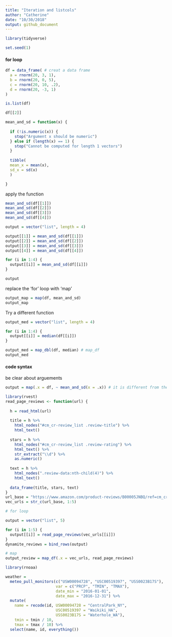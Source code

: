 ```yaml
---
title: "Iteration and listcols"
author: "Catherine"
date: "10/30/2018"
output: github_document
---
```


```r
library(tidyverse)

set.seed(1)
```


#### for loop
```r
df = data_frame( # creat a data frame
  a = rnorm(20, 3, 1),
  b = rnorm(20, 0, 5),
  c = rnorm(20, 10, .2),
  d = rnorm(20, -3, 1)
)

is.list(df)

df[[2]]
```

```r
mean_and_sd = function(x) {
  
  if (!is.numeric(x)) {
    stop("Argument x should be numeric")
  } else if (length(x) == 1) {
    stop("Cannot be computed for length 1 vectors")
  }
  
  tibble(
  mean_x = mean(x),
  sd_x = sd(x)
  )

}


```
apply the function
```r
mean_and_sd(df[[1]])
mean_and_sd(df[[2]])
mean_and_sd(df[[3]])
mean_and_sd(df[[4]])
```

```r
output = vector("list", length = 4)

output[[1]] = mean_and_sd(df[[1]])
output[[2]] = mean_and_sd(df[[2]])
output[[3]] = mean_and_sd(df[[3]])
output[[4]] = mean_and_sd(df[[4]])

for (i in 1:4) {
  output[[i]] = mean_and_sd(df[[i]])
}

output
```

replace the 'for' loop with 'map'
```r
output_map = map(df, mean_and_sd)
output_map
```

Try a different function
```r
output_med = vector("list", length = 4)

for (i in 1:4) {
  output[[i]] = median(df[[i]])
}

output_med = map_dbl(df, median) # map_df 
output_med
```
#### code syntax
be clear about arguements
```r
output = map(.x = df, ~ mean_and_sd(x = .x)) # it is different from the x in function mean_and_sd
```

```r
library(rvest)
read_page_reviews <- function(url) {
  
  h = read_html(url)
  
  title = h %>%
    html_nodes("#cm_cr-review_list .review-title") %>%
    html_text()
  
  stars = h %>%
    html_nodes("#cm_cr-review_list .review-rating") %>%
    html_text() %>%
    str_extract("\\d") %>%
    as.numeric()
  
  text = h %>%
    html_nodes(".review-data:nth-child(4)") %>%
    html_text()
  
  data_frame(title, stars, text)
}
url_base = "https://www.amazon.com/product-reviews/B00005JNBQ/ref=cm_cr_arp_d_viewopt_rvwer?ie=UTF8&reviewerType=avp_only_reviews&sortBy=recent&pageNumber="
vec_urls = str_c(url_base, 1:5)

# for loop

output = vector("list", 5)

for (i in 1:5) {
  output[[i]] = read_page_reviews(vec_urls[[i]])
}
dynamite_reviews = bind_rows(output)

# map
output_review = map_df(.x = vec_urls, read_page_reviews)
```


```r
library(rnoaa)

weather = 
  meteo_pull_monitors(c("USW00094728", "USC00519397", "USS0023B17S"),
                      var = c("PRCP", "TMIN", "TMAX"), 
                      date_min = "2016-01-01",
                      date_max = "2016-12-31") %>%
  mutate(
    name = recode(id, USW00094728 = "CentralPark_NY", 
                      USC00519397 = "Waikiki_HA",
                      USS0023B17S = "Waterhole_WA"),
    tmin = tmin / 10,
    tmax = tmax / 10) %>%
  select(name, id, everything())
```

```r

```


